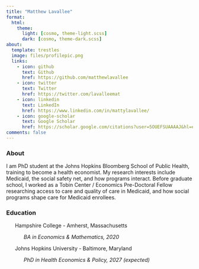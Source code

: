 ```yaml
---
title: "Matthew Lavallee"
format: 
  html:
    theme:
      light: [cosmo, theme-light.scss]
      dark: [cosmo, theme-dark.scss]
about:
  template: trestles
  image: files/profilepic.png
  links:
    - icon: github
      text: Github
      href: https://github.com/matthewlavallee
    - icon: twitter
      text: Twitter
      href: https://twitter.com/lavalleemat
    - icon: linkedin
      text: LinkedIn
      href: https://www.linkedin.com/in/mattylavallee/
    - icon: google-scholar
      text: Google Scholar
      href: https://scholar.google.com/citations?user=5OUEFSUAAAAJ&hl=en
comments: false
---
```


### About

I am PhD student at the Johns Hopkins Bloomberg School of Public Health, training to become a health economist. My research interests include Medicaid, the social safety net, and how programs interact. Before graduate school, I worked as a Tobin Center / Economics Pre-Doctoral Fellow researching access to care and quality of care in Medicaid, and how social programs shape care for Medicaid enrollees.

### Education

      Hampshire College - Amherst, Massachusetts

            *BA in Economics & Mathematics, 2020*

      Johns Hopkins University - Baltimore, Maryland

            *PhD in Health Economics & Policy, 2027 (expected)*
